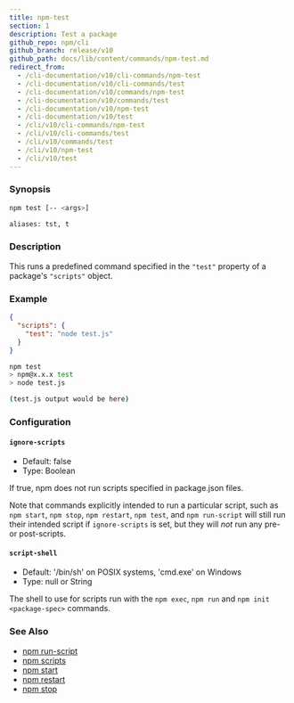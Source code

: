 ```yaml
---
title: npm-test
section: 1
description: Test a package
github_repo: npm/cli
github_branch: release/v10
github_path: docs/lib/content/commands/npm-test.md
redirect_from:
  - /cli-documentation/v10/cli-commands/npm-test
  - /cli-documentation/v10/cli-commands/test
  - /cli-documentation/v10/commands/npm-test
  - /cli-documentation/v10/commands/test
  - /cli-documentation/v10/npm-test
  - /cli-documentation/v10/test
  - /cli/v10/cli-commands/npm-test
  - /cli/v10/cli-commands/test
  - /cli/v10/commands/test
  - /cli/v10/npm-test
  - /cli/v10/test
---
```


### Synopsis

```bash
npm test [-- <args>]

aliases: tst, t
```

### Description

This runs a predefined command specified in the `"test"` property of a package's `"scripts"` object.

### Example

```json
{
  "scripts": {
    "test": "node test.js"
  }
}
```

```bash
npm test
> npm@x.x.x test
> node test.js

(test.js output would be here)
```

### Configuration

#### `ignore-scripts`

- Default: false
- Type: Boolean

If true, npm does not run scripts specified in package.json files.

Note that commands explicitly intended to run a particular script, such as `npm start`, `npm stop`, `npm restart`, `npm test`, and `npm run-script` will still run their intended script if `ignore-scripts` is set, but they will _not_ run any pre- or post-scripts.

#### `script-shell`

- Default: '/bin/sh' on POSIX systems, 'cmd.exe' on Windows
- Type: null or String

The shell to use for scripts run with the `npm exec`, `npm run` and `npm init <package-spec>` commands.

### See Also

- [npm run-script](/cli/v10/commands/npm-run-script)
- [npm scripts](/cli/v10/using-npm/scripts)
- [npm start](/cli/v10/commands/npm-start)
- [npm restart](/cli/v10/commands/npm-restart)
- [npm stop](/cli/v10/commands/npm-stop)
